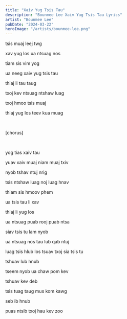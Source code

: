 ```yaml
---
title: "Xaiv Yug Tsis Tau"
description: "Bounmee Lee Xaiv Yug Tsis Tau Lyrics"
artist: "Bounmee Lee"
pubDate: "2024-03-22"
heroImage: "/artists/bounmee-lee.png"
---
```


tsis muaj leej twg

xav yug los ua ntsuag nos

tiam sis vim yog

ua neeg xaiv yug tsis tau

thiaj li tau taug

txoj kev ntsuag ntshaw luag

txoj hmoo tsis muaj

thiaj yug los teev kua muag

<br />

[chorus]

<br />

yog tias xaiv tau

yuav xaiv muaj niam muaj txiv

nyob tshav ntuj nrig

tsis ntshaw luag noj luag hnav

thiam sis hmoov phem

ua tsis tau li xav

thiaj li yug los

ua ntsuag puab rooj puab ntsa

siav tsis tu lam nyob

ua ntsuag nos tau lub qab ntuj

luag tsis hlub los tsuav txoj sia tsis tu

tshuav lub hnub

tseem nyob ua chaw pom kev

tshuav kev deb

tsis tuag taug mus kom kawg

seb ib hnub

puas ntsib txoj hau kev zoo
